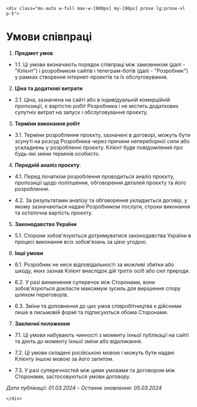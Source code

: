 
<Layout title='Terms'>

    <div class="mx-auto w-full max-w-[800px] my-[80px] prose lg:prose-xl p-5">



    
# Умови співпраці

  
  

1. **Предмет умов**

- 1.1. Ці умови визначають порядок співпраці між замовником (далі - "Клієнт") і розробником сайтів і телеграм-ботів (далі - "Розробник") у рамках створення інтернет-проектів та їх обслуговування.

  
  
  

2. **Ціна та додаткові витрати**

  

- 2.1. Ціна, зазначена на сайті або в індивідуальній комерційній пропозиції, є вартістю робіт Розробника і не містить додаткових супутніх витрат на запуск і обслуговування проєкту.

  
  
  

3. **Терміни виконання робіт**

  

- 3.1. Терміни розроблення проєкту, зазначені в договорі, можуть бути зсунуті на розсуд Розробника через причини непереборної сили або ускладнень у розробленні проєкту. Клієнт буде повідомлений про будь-які зміни термінів особисто.

  
  
  

4. **Передній аналіз проєкту**.

  

- 4.1. Перед початком розроблення проводиться аналіз проєкту, пропозиції щодо поліпшення, обговорення деталей проєкту та його розроблення.

  

- 4.2. За результатами аналізу та обговорення укладається договір, у якому зазначаються надані Розробником послуги, строки виконання та остаточна вартість проєкту.

  
  
  

5. **Законодавство України**

- 5.1. Сторони зобов'язуються дотримуватися законодавства України в процесі виконання всіх зобов'язань за цією угодою.

  
  
  

6. **Інші умови**

- 6.1. Розробник не несе відповідальності за можливі збитки або шкоду, яких зазнав Клієнт внаслідок дій третіх осіб або сил природи.

  

- 6.2. У разі виникнення суперечок між Сторонами, вони зобов'язуються докласти максимум зусиль для вирішення спору шляхом переговорів.

  

- 6.3. Зміни та доповнення до цих умов співробітництва є дійсними лише в письмовій формі та підписуються обома Сторонами.

  
  
  

7. **Заключні положення**

- 7.1. Ці умови набувають чинності з моменту їхньої публікації на сайті та діють до моменту їхньої зміни або відкликання.

  

- 7.2. Ці умови складені російською мовою і можуть бути надані Клієнту іншою мовою за його запитом.

  

- 7.3. У разі суперечностей між цими умовами та договором між Сторонами, застосовуються умови договору.

  
  
  

*Дата публікації: 01.03.2024* - *Останнє оновлення: 05.03.2024*


    </div>
    
</Layout>